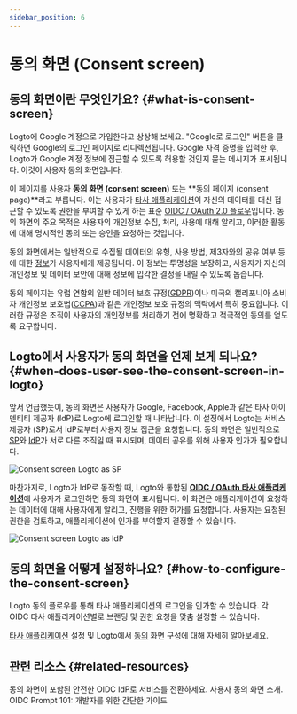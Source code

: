 ```yaml
---
sidebar_position: 6
---
```


# 동의 화면 (Consent screen)

## 동의 화면이란 무엇인가요? \{#what-is-consent-screen}

Logto에 Google 계정으로 가입한다고 상상해 보세요. "Google로 로그인" 버튼을 클릭하면 Google의 로그인 페이지로 리디렉션됩니다. Google 자격 증명을 입력한 후, Logto가 Google 계정 정보에 접근할 수 있도록 허용할 것인지 묻는 메시지가 표시됩니다. 이것이 사용자 동의 화면입니다.

이 페이지를 사용자 **동의 화면 (consent screen)** 또는 **동의 페이지 (consent page)**라고 부릅니다. 이는 사용자가 [타사 애플리케이션](/integrate-logto/third-party-applications)이 자신의 데이터를 대신 접근할 수 있도록 권한을 부여할 수 있게 하는 표준 [OIDC / OAuth 2.0 플로우](/integrate-logto/third-party-applications)입니다. 동의 화면의 주요 목적은 사용자의 개인정보 수집, 처리, 사용에 대해 알리고, 이러한 활동에 대해 명시적인 동의 또는 승인을 요청하는 것입니다.

동의 화면에서는 일반적으로 수집될 데이터의 유형, 사용 방법, 제3자와의 공유 여부 등에 대한 [정보](/integrate-logto/third-party-applications/consent-screen-branding#customize-the-branding-information)가 사용자에게 제공됩니다. 이 정보는 투명성을 보장하고, 사용자가 자신의 개인정보 및 데이터 보안에 대해 정보에 입각한 결정을 내릴 수 있도록 돕습니다.

동의 페이지는 유럽 연합의 일반 데이터 보호 규정([GDPR](https://gdpr-info.eu/art-4-gdpr/))이나 미국의 캘리포니아 소비자 개인정보 보호법([CCPA](https://oag.ca.gov/privacy/ccpa))과 같은 개인정보 보호 규정의 맥락에서 특히 중요합니다. 이러한 규정은 조직이 사용자의 개인정보를 처리하기 전에 명확하고 적극적인 동의를 얻도록 요구합니다.

## Logto에서 사용자가 동의 화면을 언제 보게 되나요? \{#when-does-user-see-the-consent-screen-in-logto}

앞서 언급했듯이, 동의 화면은 사용자가 Google, Facebook, Apple과 같은 타사 아이덴티티 제공자 (IdP)로 Logto에 로그인할 때 나타납니다. 이 설정에서 Logto는 서비스 제공자 (SP)로서 IdP로부터 사용자 정보 접근을 요청합니다. 동의 화면은 일반적으로 [SP](https://auth.wiki/service-provider)와 [IdP](https://auth.wiki/identity-provider)가 서로 다른 조직일 때 표시되며, 데이터 공유를 위해 사용자 인가가 필요합니다.

<img src="/img/assets/consent-screen-logto-as-sp.png" alt="Consent screen Logto as SP" />

마찬가지로, Logto가 IdP로 동작할 때, Logto와 통합된 [**OIDC / OAuth 타사 애플리케이션**](/integrate-logto/third-party-applications)에 사용자가 로그인하면 동의 화면이 표시됩니다. 이 화면은 애플리케이션이 요청하는 데이터에 대해 사용자에게 알리고, 진행을 위한 허가를 요청합니다. 사용자는 요청된 권한을 검토하고, 애플리케이션에 인가를 부여할지 결정할 수 있습니다.

<img src="/img/assets/consent-screen-logto-as-idp.png" alt="Consent screen Logto as IdP" />

## 동의 화면을 어떻게 설정하나요? \{#how-to-configure-the-consent-screen}

Logto 동의 플로우를 통해 타사 애플리케이션의 로그인을 인가할 수 있습니다. 각 OIDC 타사 애플리케이션별로 브랜딩 및 권한 요청을 맞춤 설정할 수 있습니다.

[타사 애플리케이션](/integrate-logto/third-party-applications/) 설정 및 Logto에서 [동의](/integrate-logto/third-party-applications/consent-screen-branding/) 화면 구성에 대해 자세히 알아보세요.

## 관련 리소스 \{#related-resources}

<Url href="https://www.youtube.com/watch?v=sW-C7SRt9OM">
  동의 화면이 포함된 안전한 OIDC IdP로 서비스를 전환하세요.
</Url>
<Url href="https://blog.logto.io/user-consent-screen">사용자 동의 화면 소개.</Url>

<Url href="https://blog.logto.io/introducing-oidc-prompt">
  OIDC Prompt 101: 개발자를 위한 간단한 가이드
</Url>
